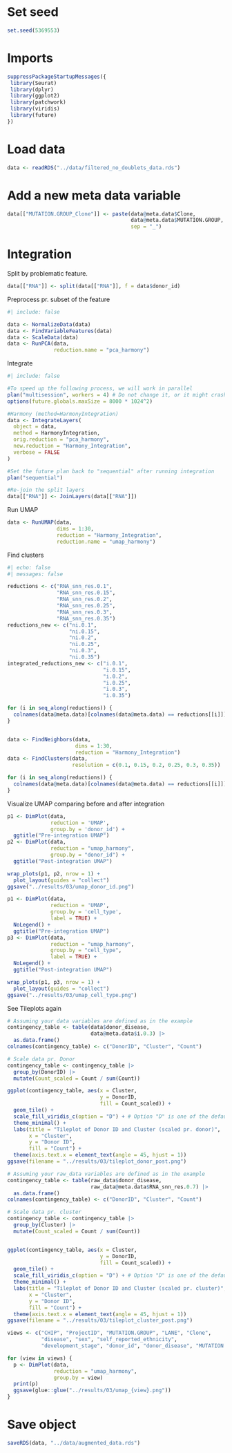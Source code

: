 # Set seed
```r
set.seed(5369553)
```

# Imports
```r
suppressPackageStartupMessages({
 library(Seurat)
 library(dplyr)
 library(ggplot2)
 library(patchwork)
 library(viridis)
 library(future)
})
```

# Load data
```r
data <- readRDS("../data/filtered_no_doublets_data.rds")
```

# Add a new meta data variable
```r
data[["MUTATION.GROUP_Clone"]] <- paste(data@meta.data$Clone,
                                        data@meta.data$MUTATION.GROUP,
                                        sep = "_")
```


# Integration
Split by problematic feature.
```r
data[["RNA"]] <- split(data[["RNA"]], f = data$donor_id)
```

Preprocess pr. subset of the feature
```r
#| include: false

data <- NormalizeData(data)
data <- FindVariableFeatures(data)
data <- ScaleData(data)
data <- RunPCA(data,
               reduction.name = "pca_harmony")
```

Integrate
```r
#| include: false

#To speed up the following process, we will work in parallel
plan("multisession", workers = 4) # Do not change it, or it might crash.
options(future.globals.maxSize = 8000 * 1024^2)

#Harmony (method=HarmonyIntegration)
data <- IntegrateLayers(
  object = data,
  method = HarmonyIntegration,
  orig.reduction = "pca_harmony",
  new.reduction = "Harmony_Integration",
  verbose = FALSE
)

#Set the future plan back to "sequential" after running integration
plan("sequential")

#Re-join the split layers
data[["RNA"]] <- JoinLayers(data[["RNA"]])
```

Run UMAP
```r
data <- RunUMAP(data,
                dims = 1:30,
                reduction = "Harmony_Integration",
                reduction.name = "umap_harmony")
```

Find clusters
```r
#| echo: false
#| messages: false

reductions <- c("RNA_snn_res.0.1",                      
                "RNA_snn_res.0.15",                         
                "RNA_snn_res.0.2",                         
                "RNA_snn_res.0.25",                         
                "RNA_snn_res.0.3",                         
                "RNA_snn_res.0.35")
reductions_new <- c("ni.0.1",                      
                    "ni.0.15",                         
                    "ni.0.2",                         
                    "ni.0.25",                         
                    "ni.0.3",                         
                    "ni.0.35")
integrated_reductions_new <- c("i.0.1",                      
                               "i.0.15",                         
                               "i.0.2",                         
                               "i.0.25",                         
                               "i.0.3",                         
                               "i.0.35")

for (i in seq_along(reductions)) {
  colnames(data@meta.data)[colnames(data@meta.data) == reductions[[i]]] <- reductions_new[[i]]
}


data <- FindNeighbors(data,
                      dims = 1:30,
                      reduction = "Harmony_Integration")
data <- FindClusters(data,
                     resolution = c(0.1, 0.15, 0.2, 0.25, 0.3, 0.35))

for (i in seq_along(reductions)) {
  colnames(data@meta.data)[colnames(data@meta.data) == reductions[[i]]] <- integrated_reductions_new[[i]]
}
```

Visualize UMAP comparing before and after integration
```r
p1 <- DimPlot(data,
              reduction = 'UMAP',
              group.by = 'donor_id') +
  ggtitle("Pre-integration UMAP")
p2 <- DimPlot(data,
              reduction = "umap_harmony",
              group.by = "donor_id") +
  ggtitle("Post-integration UMAP")

wrap_plots(p1, p2, nrow = 1) +
  plot_layout(guides = "collect")
ggsave("../results/03/umap_donor_id.png")
```

```r
p1 <- DimPlot(data,
              reduction = 'UMAP',
              group.by = 'cell_type',
              label = TRUE) +
  NoLegend() +
  ggtitle("Pre-integration UMAP")
p3 <- DimPlot(data,
              reduction = "umap_harmony",
              group.by = "cell_type",
              label = TRUE) +
  NoLegend() +
  ggtitle("Post-integration UMAP")

wrap_plots(p1, p3, nrow = 1) +
  plot_layout(guides = "collect")
ggsave("../results/03/umap_cell_type.png")
```

See Tileplots again
```r
# Assuming your data variables are defined as in the example
contingency_table <- table(data$donor_disease,
                           data@meta.data$i.0.3) |>
  as.data.frame()
colnames(contingency_table) <- c("DonorID", "Cluster", "Count")

# Scale data pr. Donor
contingency_table <- contingency_table |>
  group_by(DonorID) |>
  mutate(Count_scaled = Count / sum(Count))

ggplot(contingency_table, aes(x = Cluster,
                              y = DonorID,
                              fill = Count_scaled)) +
  geom_tile() +
  scale_fill_viridis_c(option = "D") + # Option "D" is one of the default viridis color maps
  theme_minimal() +
  labs(title = "Tileplot of Donor ID and Cluster (scaled pr. donor)",
       x = "Cluster",
       y = "Donor ID",
       fill = "Count") +
  theme(axis.text.x = element_text(angle = 45, hjust = 1))
ggsave(filename = "../results/03/tileplot_donor_post.png")
```

```r
# Assuming your raw_data variables are defined as in the example
contingency_table <- table(raw_data$donor_disease,
                           raw_data@meta.data$RNA_snn_res.0.7) |>
  as.data.frame()
colnames(contingency_table) <- c("DonorID", "Cluster", "Count")

# Scale data pr. cluster
contingency_table <- contingency_table |>
  group_by(Cluster) |>
  mutate(Count_scaled = Count / sum(Count))


ggplot(contingency_table, aes(x = Cluster,
                              y = DonorID,
                              fill = Count_scaled)) +
  geom_tile() +
  scale_fill_viridis_c(option = "D") + # Option "D" is one of the default viridis color maps
  theme_minimal() +
  labs(title = "Tileplot of Donor ID and Cluster (scaled pr. cluster)",
       x = "Cluster",
       y = "Donor ID",
       fill = "Count") +
  theme(axis.text.x = element_text(angle = 45, hjust = 1))
ggsave(filename = "../results/03/tileplot_cluster_post.png")
```


```r
views <- c("CHIP", "ProjectID", "MUTATION.GROUP", "LANE", "Clone",
           "disease", "sex", "self_reported_ethnicity",
           "development_stage", "donor_id", "donor_disease", "MUTATION.GROUP_Clone")

for (view in views) {
  p <- DimPlot(data,
               reduction = "umap_harmony",
               group.by = view)
  print(p)
  ggsave(glue::glue("../results/03/umap_{view}.png"))
} 
```

# Save object
```r
saveRDS(data, "../data/augmented_data.rds")
```
